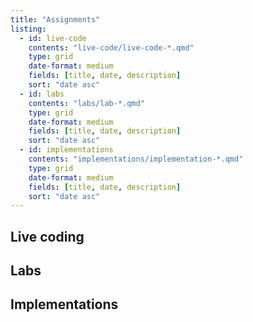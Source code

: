 ```yaml
---
title: "Assignments"
listing:
  - id: live-code
    contents: "live-code/live-code-*.qmd"
    type: grid
    date-format: medium
    fields: [title, date, description]
    sort: "date asc"
  - id: labs
    contents: "labs/lab-*.qmd"
    type: grid
    date-format: medium
    fields: [title, date, description]
    sort: "date asc"
  - id: implementations
    contents: "implementations/implementation-*.qmd"
    type: grid
    date-format: medium
    fields: [title, date, description]
    sort: "date asc"
---
```


## Live coding

::: {#live-code}
:::

## Labs

::: {#labs}
:::

## Implementations

::: {#implementations}
:::
